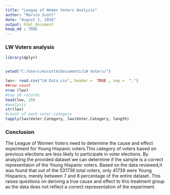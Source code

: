 ---
title: "League of Women Voters Analysis"
author: "Marvin Scott"
date: "August 1, 2016"
output: html_document
keep_md : TRUE
---

### **LW Voters analysis**



```{r setup, include=TRUE}
library(dplyr)


setwd("C:/Users/mscott4/Documents/LW Voters/")

lwv<- read.csv("LW Data.csv", header =  TRUE , sep =  ",")
##row count
nrow (lwv)
#top 20 records
head(lwv, 20)
#analysis
str(lwv)
#count of each voter.category
tapply(lwv$Voter.Category, lwv$Voter.Category, length)

```

### **Conclusion**

  The League of Women Voters need to determine the cause and effect experiment for Young Hispanic voters.This category of voters based on previous elections are less likely to participate in voter elections. By analyzing the provided dataset we can determine if the sample is a correct representaion of the Young Hispanic voters. 
  Based on the data reviewed,it was found that out of the 531736 total voters, only 41739 were Young Hispanics, merely between 7 and 8 percentage of the entire dataset. This raises questions on deriving a true cause and effect to this treatment group as the data does not reflect a correct representation of the experiment. 
  